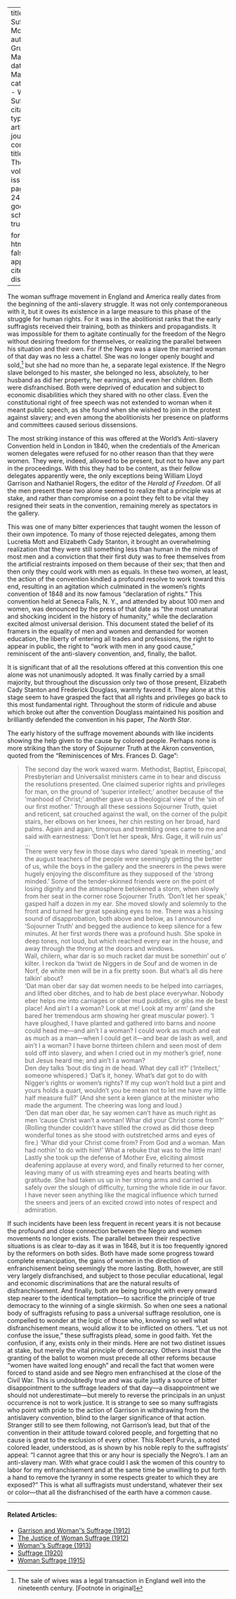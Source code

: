 
---
title: 'Two Suffrage Movements'
author: Gruening, Martha
date: Mar. 1912
categories: 
  - Woman Suffrage
citation: 
  type: article-journal
  container-title: The Crisis
  volume: 4
  issue: 5
  page: 245-247
google-scholar: true

format:
  html:
    toc: false
    appendix-cite-as: display
---

The woman suffrage movement in England and America really dates from the beginning of the anti-slavery struggle. It was not only contemporaneous with it, but it owes its existence in a large measure to this phase of the struggle for human rights. For it was in the abolitionist ranks that the early suffragists received their training, both as thinkers and propagandists. It was impossible for them to agitate continually for the freedom of the Negro without desiring freedom for themselves, or realizing the parallel between his situation and their own. For if the Negro was a slave the married woman of that day was no less a chattel. She was no longer openly bought and sold,[^fn] but she had no more than he, a separate legal existence. If the Negro slave belonged to his master, she belonged no less, absolutely, to her husband as did her property, her earnings, and even her children. Both were disfranchised. Both were deprived of education and subject to economic disabilities which they shared with no other class. Even the constitutional right of free speech was not extended to woman when it meant public speech, as she found when she wished to join in the protest against slavery; and even among the abolitionists her presence on platforms and committees caused serious dissensions.

The most striking instance of this was offered at the World's Anti-slavery Convention held in London in 1840, when the credentials of the American women delegates were refused for no other reason than that they were women. They were, indeed, allowed to be present, but not to have any part in the proceedings. With this they had to be content, as their fellow delegates apparently were, the only exceptions being William Lloyd Garrison and Nathaniel Rogers, the editor of the *Herald of Freedom*. Of all the men present these two alone seemed to realize that a principle was at stake, and rather than compromise on a point they felt to be vital they resigned their seats in the convention, remaining merely as spectators in the gallery.

This was one of many bitter experiences that taught women the lesson of their own impotence. To many of those rejected delegates, among them Lucretia Mott and Elizabeth Cady Stanton, it brought an overwhelming realization that they were still something less than human in the minds of most men and a conviction that their first duty was to free themselves from the artificial restraints imposed on them because of their sex; that then and then only they could work with men as equals. In these two women, at least, the action of the convention kindled a profound resolve to work toward this end, resulting in an agitation which culminated in the women's rights convention of 1848 and its now famous "declaration of rights." This convention held at Seneca Falls, N. Y., and attended by about 100 men and women, was denounced by the press of that date as "the most unnatural and shocking incident in the history of humanity," while the declaration excited almost universal derision. This document stated the belief of its framers in the equality of men and women and demanded for women education, the liberty of entering all trades and professions, the right to appear in public, the right to "work with men in any good cause," reminiscent of the anti-slavery convention, and, finally, the ballot.

It is significant that of all the resolutions offered at this convention this one alone was not unanimously adopted. It was finally carried by a small majority, but throughout the discussion only two of those present, Elizabeth Cady Stanton and Frederick Douglass, warmly favored it. They alone at this stage seem to have grasped the fact that all rights and privileges go back to this most fundamental right. Throughout the storm of ridicule and abuse which broke out after the convention Douglass maintained his position and brilliantly defended the convention in his paper, *The North Star*.

The early history of the suffrage movement abounds with like incidents showing the help given to the cause by colored people. Perhaps none is more striking than the story of Sojourner Truth at the Akron convention, quoted from the "Reminiscences of Mrs. Frances D. Gage":

> The second day the work waxed warm. Methodist, Baptist, Episcopal, Presbyterian and Universalist ministers came in to hear and discuss the resolutions presented. One claimed superior rights and privileges for man, on the ground of 'superior intellect;' another because of the 'manhood of Christ;' another gave us a theological view of the 'sin of our first mother.' Through all these sessions Sojourner Truth, quiet and reticent, sat crouched against the wall, on the corner of the pulpit stairs, her elbows on her knees, her chin resting on her broad, hard palms. Again and again, timorous and trembling ones came to me and said with earnestness: 'Don't let her speak, Mrs. Gage, it will ruin us' …    
> There were very few in those days who dared 'speak in meeting,' and the august teachers of the people were seemingly getting the better of us, while the boys in the gallery and the sneerers in the pews were hugely enjoying the discomfiture as they supposed of the 'strong minded.' Some of the tender-skinned friends were on the point of losing dignity and the atmosphere betokened a storm, when slowly from her seat in the corner rose Sojourner Truth. 'Don't let her speak,' gasped half a dozen in my ear. She moved slowly and solemnly to the front and turned her great speaking eyes to me. There was a hissing sound of disapprobation, both above and below, as I announced 'Sojourner Truth' and begged the audience to keep silence for a few minutes. At her first words there was a profound hush. She spoke in deep tones, not loud, but which reached every ear in the house, and away through the throng at the doors and windows.    
> Wall, chilern, whar dar is so much racket dar must be somethin' out o' kilter. I reckon da &rsquo;twixt de Niggers in de Souf and de women in de Norf, de white men will be in a fix pretty soon. But what's all dis here talkin' about?    
> 'Dat man ober dar say dat women needs to be helped into carriages, and lifted ober ditches, and to hab de best place everywhar. Nobody eber helps me into carriages or ober mud puddles, or gibs me de best place! And ain't I a woman? Look at me! Look at my arm' (and she bared her tremendous arm showing her great muscular power). 'I have ploughed, I have planted and gathered into barns and noone could head me---and ain't I a woman? I could work as much and eat as much as a man---when I could get it---and bear de lash as well, and ain't I a woman? I have borne thirteen chilern and seen most of dem sold off into slavery, and when I cried out in my mother's grief, none but Jesus heard me; and ain't I a woman?    
> Den dey talks &rsquo;bout dis ting in de head. What dey call it?' ('Intellect,' someone whispered.) 'Dat's it, honey. What's dat got to do with Nigger's rights or women's rights? If my cup won't hold but a pint and yours holds a quart, wouldn't you be mean not to let me have my little half measure full?' (And she sent a keen glance at the minister who made the argument. The cheering was long and loud.)    
> 'Den dat man ober dar, he say women can't have as much right as men &rsquo;cause Christ wan't a woman! Whar did your Christ come from?' (Rolling thunder couldn't have stilled the crowd as did those deep wonderful tones as she stood with outstretched arms and eyes of fire.) 'Whar did your Christ come from? From God and a woman. Man had nothin' to do with him!' What a rebuke that was to the little man!    
> Lastly she took up the defense of Mother Eve, eliciting almost deafening applause at every word, and finally returned to her corner, leaving many of us with streaming eyes and hearts beating with gratitude. She had taken us up in her strong arms and carried us safely over the slough of difficulty, turning the whole tide in our favor. I have never seen anything like the magical influence which turned the sneers and jeers of an excited crowd into notes of respect and admiration.

If such incidents have been less frequent in recent years it is not because the profound and close connection between the Negro and women movements no longer exists. The parallel between their respective situations is as clear to-day as it was in 1848, but it is too frequently ignored by the reformers on both sides. Both have made some progress toward complete emancipation, the gains of women in the direction of enfranchisement being seemingly the more lasting. Both, however, are still very largely disfranchised, and subject to those peculiar educational, legal and economic discriminations that are the natural results of disfranchisement. And finally, both are being brought with every onward step nearer to the identical temptation---to sacrifice the principle of true democracy to the winning of a single skirmish. So when one sees a national body of suffragists refusing to pass a universal suffrage resolution, one is compelled to wonder at the logic of those who, knowing so well what disfranchisement means, would allow it to be inflicted on others. "Let us not confuse the issue," these suffragists plead, some in good faith. Yet the confusion, if any, exists only in their minds. Here are not two distinet issues at stake, but merely the vital principle of democracy. Others insist that the granting of the ballot to women must precede all other reforms because "women have waited long enough" and recall the fact that women were forced to stand aside and see Negro men enfranchised at the close of the Civil War. This is undoubtedly true and was quite justly a source of bitter disappointment to the suffrage leaders of that day---a disappointment we should not underestimate---but merely to reverse the principals in an unjust occurrence is not to work justice. It is strange to see so many suffragists who point with pride to the action of Garrison in withdrawing from the antislavery convention, blind to the larger significance of that action. Stranger still to see them following, not Garrison's lead, but that of the convention in their attitude toward colored people, and forgetting that no cause is great to the exclusion of every other. This Robert Purvis, a noted colored leader, understood, as is shown by his noble reply to the suffragists' appeal: "I cannot agree that this or any hour is specially the Negro's. I am an anti-slavery man. With what grace could I ask the women of this country to labor for my enfranchisement and at the same time be unwilling to put forth a hand to remove the tyranny in some respects greater to which they are exposed?" This is what all suffragists must understand, whatever their sex or color---that all the disfranchised of the earth have a common cause.


[^fn]: The sale of wives was a legal transaction in England well into the nineteenth century. [Footnote in original]

<!-- Similar articles start here -->
<div  class="clear-wrap"></div>
<hr>
#### Related Articles:

* [Garrison and Woman''s Suffrage (1912)](/Volumes/04/05/garrison_and_womans_suffrage.html)
* [The Justice of Woman Suffrage (1912)](/Volumes/04/05/justice_of_woman_suffrage.html)
* [Woman''s Suffrage (1913)](/Volumes/06/01/womans_suffrage.html)
* [Suffrage (1920)](/Volumes/21/01/suffrage.html)
* [Woman Suffrage (1915)](/Volumes/09/06/womansuffrage.html)

<!-- Similar articles end here -->